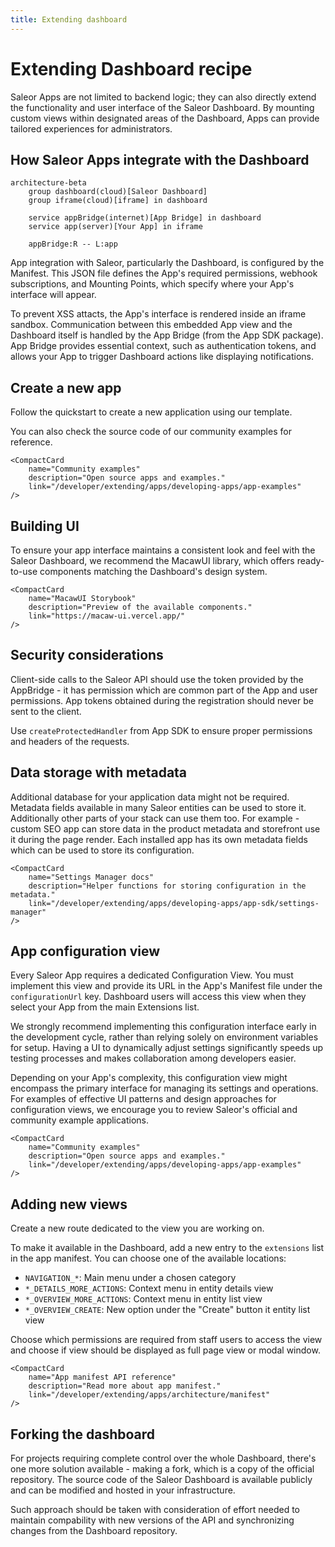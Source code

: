 ```yaml
---
title: Extending dashboard
---
```



# Extending Dashboard recipe 

Saleor Apps are not limited to backend logic; they can also directly extend the functionality and user interface of the Saleor Dashboard. By mounting custom views within designated areas of the Dashboard, Apps can provide tailored experiences for administrators.

## How Saleor Apps integrate with the Dashboard

```mermaid
architecture-beta
    group dashboard(cloud)[Saleor Dashboard]
    group iframe(cloud)[iframe] in dashboard

    service appBridge(internet)[App Bridge] in dashboard
    service app(server)[Your App] in iframe

    appBridge:R -- L:app
```

App integration with Saleor, particularly the Dashboard, is configured by the Manifest. This JSON file defines the App's required permissions, webhook subscriptions, and Mounting Points, which specify where your App's interface will appear.

To prevent XSS attacts, the App's interface is rendered inside an iframe sandbox. Communication between this embedded App view and the Dashboard itself is handled by the App Bridge (from the App SDK package). App Bridge provides essential context, such as authentication tokens, and allows your App to trigger Dashboard actions like displaying notifications.

## Create a new app

Follow the quickstart to create a new application using our template. 

You can also check the source code of our community examples for reference.

<div style={{display: 'flex', gap: '1rem', flexWrap: 'wrap', paddingBottom: '4rem'}}>
    <CompactCard
        name="Apps quickstart"
        description="Guide for creating Saleor Apps."
        link="/developer/extending/apps/quickstart"
    />

    <CompactCard
        name="Community examples"
        description="Open source apps and examples."
        link="/developer/extending/apps/developing-apps/app-examples"
    />
</div>

## Building UI

To ensure your app interface maintains a consistent look and feel with the Saleor Dashboard, we recommend the MacawUI library, which offers ready-to-use components matching the Dashboard's design system.

<div style={{display: 'flex', gap: '1rem', flexWrap: 'wrap', paddingBottom: '4rem'}}>
    <CompactCard
        name="MacawUI docs"
        description="React based components library."
        link="/developer/extending/apps/developing-apps/macaw-ui"
    />

    <CompactCard
        name="MacawUI Storybook"
        description="Preview of the available components."
        link="https://macaw-ui.vercel.app/"
    />
</div>

## Security considerations

Client-side calls to the Saleor API should use the token provided by the AppBridge - it has permission which are common part of the App and user permissions. App tokens obtained during the registration should never be sent to the client.

Use `createProtectedHandler` from App SDK to ensure proper permissions and headers of the requests.

<div style={{display: 'flex', gap: '1rem', flexWrap: 'wrap', paddingBottom: '4rem'}}>
    <CompactCard
        name="Auth in Apps docs"
        description="Learn more strategies for secure apps communication."
        link="/developer/extending/apps/architecture/server-and-client-side-calls"
    />
    <CompactCard
        name="App Bridge Docs"
        description="Integration layer between Saleor Dashboard and App interface."
        link="/developer/extending/apps/developing-apps/app-sdk/app-bridge"
    />
    <CompactCard
        name="Protected API Handlers"
        description="Guide for using App SDK helpers."
        link="/developer/extending/apps/developing-apps/app-sdk/protected-handlers"
    />

</div>


## Data storage with metadata

Additional database for your application data might not be required. Metadata fields available in many Saleor entities can be used to store it. Additionally other parts of your stack can use them too. For example - custom SEO app can store data in the product metadata and storefront use it during the page render. Each installed app has its own metadata fields which can be used to store its configuration.


<div style={{display: 'flex', gap: '1rem', flexWrap: 'wrap', paddingBottom: '4rem'}}>
    <CompactCard
        name="Metadata docs"
        description="Learn more about Metadata interface."
        link="/api-usage/metadata"
    />

    <CompactCard
        name="Settings Manager docs"
        description="Helper functions for storing configuration in the metadata."
        link="/developer/extending/apps/developing-apps/app-sdk/settings-manager"
    />
</div>



## App configuration view

Every Saleor App requires a dedicated Configuration View. You must implement this view and provide its URL in the App's Manifest file under the `configurationUrl` key. Dashboard users will access this view when they select your App from the main Extensions list.

We strongly recommend implementing this configuration interface early in the development cycle, rather than relying solely on environment variables for setup. Having a UI to dynamically adjust settings significantly speeds up testing processes and makes collaboration among developers easier.

Depending on your App's complexity, this configuration view might encompass the primary interface for managing its settings and operations. For examples of effective UI patterns and design approaches for configuration views, we encourage you to review Saleor's official and community example applications.

<div style={{display: 'flex', gap: '1rem', flexWrap: 'wrap', paddingBottom: '4rem'}}>
    <CompactCard
        name="Apps quickstart"
        description="Guide for creating Saleor Apps."
        link="/developer/extending/apps/quickstart"
    />

    <CompactCard
        name="Community examples"
        description="Open source apps and examples."
        link="/developer/extending/apps/developing-apps/app-examples"
    />
</div>

## Adding new views

Create a new route dedicated to the view you are working on.

To make it available in the Dashboard, add a new entry to the `extensions` list in the app manifest. You can choose one of the available locations:

- `NAVIGATION_*`: Main menu under a chosen category
- `*_DETAILS_MORE_ACTIONS`: Context menu in entity details view
- `*_OVERVIEW_MORE_ACTIONS`: Context menu in entity list view
- `*_OVERVIEW_CREATE`: New option under the "Create" button it entity list view

Choose which permissions are required from staff users to access the view and choose if view should be displayed as full page view or modal window.

<div style={{display: 'flex', gap: '1rem', flexWrap: 'wrap', paddingBottom: '4rem'}}>
    <CompactCard
        name="Dashboard extensions API reference"
        description="Explore configuration options for dashboard extensions."
        link="/developer/extending/apps/extending-dashboard-with-apps"
    />

    <CompactCard
        name="App manifest API reference"
        description="Read more about app manifest."
        link="/developer/extending/apps/architecture/manifest"
    />
</div>


## Forking the dashboard

For projects requiring complete control over the whole Dashboard, there's one more solution available - making a fork, which is a copy of the official repository. The source code of the Saleor Dashboard is available publicly and can be modified and hosted in your infrastructure.

Such approach should be taken with consideration of effort needed to maintain compability with new versions of the API and synchronizing changes from the Dashboard repository. 

<div style={{display: 'flex', gap: '1rem', flexWrap: 'wrap', paddingBottom: '4rem'}}>
    <CompactCard
        name="Saleor Dashboard Repository"
        description="Source code of the Dashboard."
        link="/developer/extending/apps/quickstart"
    />
</div>
